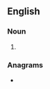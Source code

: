 ==English==

===Noun===
{{head|en|noun plural form}}

# {{plural of|neem|lang=en}}

===Anagrams===
* {{anagrams|en|mense|mesne|semen}}
